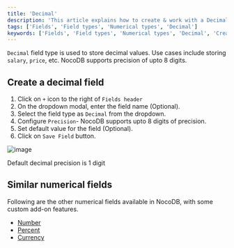 ```yaml
---
title: 'Decimal'
description: 'This article explains how to create & work with a Decimal field.'
tags: ['Fields', 'Field types', 'Numerical types', 'Decimal']
keywords: ['Fields', 'Field types', 'Numerical types', 'Decimal', 'Create decimal field']
---
```



`Decimal` field type is used to store decimal values. Use cases include storing `salary`, `price`, etc. NocoDB supports precision of upto 8 digits.

## Create a decimal field
1. Click on `+` icon to the right of `Fields header`
2. On the dropdown modal, enter the field name (Optional).
3. Select the field type as `Decimal` from the dropdown.
4. Configure `Precision`- NocoDB supports upto 8 digits of precision.
5. Set default value for the field (Optional).
6. Click on `Save Field` button.

![image](/img/v2/fields/types/decimal.png)

<Callout type="note">
Default decimal precision is 1 digit
</Callout>

## Similar numerical fields
Following are the other numerical fields available in NocoDB, with some custom add-on features.
- [Number](010.number.md)
- [Percent](030.percent.md)
- [Currency](040.currency.md)